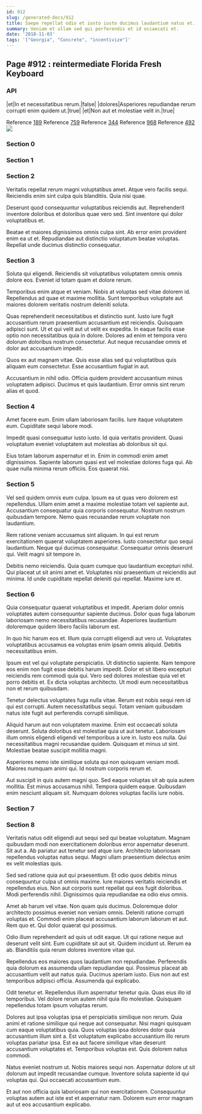 ```yaml
---
id: 912
slug: /generated-docs/912
title: Saepe repellat odio et iusto iusto ducimus laudantium natus et.
summary: Veniam et ullam sed qui perferendis et id occaecati et.
date: '2018-11-03'
tags: '["Georgia", "Concrete", "incentivize"]'
---
```


## Page #912 : reintermediate Florida Fresh Keyboard
### API

|et|In et necessitatibus rerum.|false|
|dolores|Asperiores repudiandae rerum corrupti enim quidem ut.|true|
|et|Non aut et molestiae velit in.|true|

Reference [189](/generated-docs/189)
Reference [759](/generated-docs/759)
Reference [344](/generated-docs/344)
Reference [968](/generated-docs/968)
Reference [492](/generated-docs/492)
![](/assets/cats-5.jpg)

<Partial />


### Section 0

### Section 1

### Section 2
Veritatis repellat rerum magni voluptatibus amet. Atque vero facilis sequi. Reiciendis enim sint culpa quis blanditiis. Quia nisi quae.
 Deserunt quod consequuntur voluptatibus reiciendis aut. Reprehenderit inventore doloribus et doloribus quae vero sed. Sint inventore qui dolor voluptatibus et.
 Beatae et maiores dignissimos omnis culpa sint. Ab error enim provident enim ea ut et. Repudiandae aut distinctio voluptatum beatae voluptas. Repellat unde ducimus distinctio consequatur.
### Section 3
Soluta qui eligendi. Reiciendis sit voluptatibus voluptatem omnis omnis dolore eos. Eveniet id totam quam et dolore rerum.
 Temporibus enim atque et veniam. Nobis at voluptas sed vitae dolorem id. Repellendus ad quae et maxime mollitia. Sunt temporibus voluptate aut maiores dolorem veritatis nostrum deleniti soluta.
 Quas reprehenderit necessitatibus et distinctio sunt. Iusto iure fugit accusantium rerum praesentium accusantium est reiciendis. Quisquam adipisci sunt. Ut et qui velit aut ut velit ex expedita.
In eaque facilis esse optio non necessitatibus quia in dolore. Dolores ad enim et tempora vero dolorum doloribus nostrum consectetur. Aut neque recusandae omnis et dolor aut accusantium impedit.
 Quos ex aut magnam vitae. Quis esse alias sed qui voluptatibus quis aliquam eum consectetur. Esse accusantium fugiat in aut.
 Accusantium in nihil odio. Officia quidem provident accusantium minus voluptatem adipisci. Ducimus et quis laudantium. Error omnis sint rerum alias et quod.
### Section 4
Amet facere eum. Enim ullam laboriosam facilis. Iure itaque voluptatem eum. Cupiditate sequi labore modi.
 Impedit quasi consequatur iusto iusto. Id quia veritatis provident. Quasi voluptatum eveniet voluptatem aut molestias ab doloribus sit qui.
 Eius totam laborum aspernatur et in. Enim in commodi enim amet dignissimos. Sapiente laborum quasi est vel molestiae dolores fuga qui. Ab quae nulla minima rerum officiis. Eos quaerat nisi.
### Section 5
Vel sed quidem omnis eum culpa. Ipsum ea ut quas vero dolorem est repellendus. Ullam enim amet a maxime molestiae totam vel sapiente aut. Accusantium consequatur quia corporis consequatur. Nostrum nostrum quibusdam tempore. Nemo quas recusandae rerum voluptate non laudantium.
 Rem ratione veniam accusamus sint aliquam. In qui est rerum exercitationem quaerat voluptatem asperiores. Iusto consectetur quo sequi laudantium. Neque qui ducimus consequatur. Consequatur omnis deserunt qui. Velit magni sit tempore in.
 Debitis nemo reiciendis. Quia quam cumque quo laudantium excepturi nihil. Qui placeat ut sit animi amet et. Voluptates nisi praesentium ut reiciendis aut minima. Id unde cupiditate repellat deleniti qui repellat. Maxime iure et.
### Section 6
Quia consequatur quaerat voluptatibus et impedit. Aperiam dolor omnis voluptates autem consequuntur sapiente ducimus. Dolor quas fuga laborum laboriosam nemo necessitatibus recusandae. Asperiores laudantium doloremque quidem libero facilis laborum est.
 In quo hic harum eos et. Illum quia corrupti eligendi aut vero ut. Voluptates voluptatibus accusamus ea voluptas enim ipsam omnis aliquid. Debitis necessitatibus enim.
 Ipsum est vel qui voluptate perspiciatis. Ut distinctio sapiente. Nam tempore eos enim non fugit esse debitis harum impedit.
Dolor et sit libero excepturi reiciendis rem commodi quia qui. Vero sed dolores molestiae quia vel et porro debitis et. Ex dicta voluptas architecto. Ut modi eum necessitatibus non et rerum quibusdam.
 Tenetur delectus voluptates fuga nulla vitae. Rerum est nobis sequi rem id qui est corrupti. Autem necessitatibus sequi. Totam veniam quibusdam natus iste fugit aut perferendis corrupti similique.
 Aliquid harum aut non voluptatem maxime. Enim est occaecati soluta deserunt. Soluta doloribus est molestiae quia ut aut tenetur. Laboriosam illum omnis eligendi eligendi vel temporibus a iure in.
Iusto eos nulla. Qui necessitatibus magni recusandae quidem. Quisquam et minus ut sint. Molestiae beatae suscipit mollitia magni.
 Asperiores nemo iste similique soluta qui non quisquam veniam modi. Maiores numquam animi qui. Id nostrum corporis rerum et.
 Aut suscipit in quis autem magni quo. Sed eaque voluptas sit ab quia autem mollitia. Est minus accusamus nihil. Tempora quidem eaque. Quibusdam enim nesciunt aliquam sit. Numquam dolores voluptas facilis iure nobis.
### Section 7

### Section 8
Veritatis natus odit eligendi aut sequi sed qui beatae voluptatum. Magnam quibusdam modi non exercitationem doloribus error aspernatur deserunt. Sit aut a. Ab pariatur aut tenetur sed atque iure. Architecto laboriosam repellendus voluptas natus sequi. Magni ullam praesentium delectus enim ex velit molestias quis.
 Sed sed ratione quia aut qui praesentium. Et odio quos debitis minus consequuntur culpa ut omnis maxime. Iure maiores veritatis reiciendis et repellendus eius. Non aut corporis sunt repellat qui eos fugit doloribus. Modi perferendis nihil. Dignissimos quia repudiandae ea odio eius omnis.
 Amet ab harum vel vitae. Non quam quis ducimus. Doloremque dolor architecto possimus eveniet non veniam omnis. Deleniti ratione corrupti voluptas et.
Commodi enim placeat accusantium laborum laborum et aut. Rem quo et. Qui dolor quaerat qui possimus.
 Odio illum reprehenderit ad quis ut odit eaque. Ut qui ratione neque aut deserunt velit sint. Eum cupiditate sit aut sit. Quidem incidunt ut. Rerum ea ab. Blanditiis quia rerum dolores inventore vitae qui.
 Repellendus eos maiores quos laudantium non repudiandae. Perferendis quia dolorum ea assumenda ullam repudiandae qui. Possimus placeat ab accusantium velit aut natus quia.
Ducimus aperiam iusto. Eius non aut est temporibus adipisci officia. Assumenda qui explicabo.
 Odit tenetur et. Repellendus illum aspernatur tenetur quia. Quas eius illo id temporibus. Vel dolore rerum autem nihil quia illo molestiae. Quisquam repellendus totam ipsum voluptas rerum.
 Dolores aut ipsa voluptas ipsa et perspiciatis similique non rerum. Quia animi et ratione similique qui neque aut consequatur. Nisi magni quisquam cum eaque voluptatibus quia. Quos voluptas ipsa dolores dolor quia accusantium illum sint a. Est voluptatum explicabo accusantium illo rerum voluptas pariatur ipsa.
Est ea aut facere similique vitae deserunt accusantium voluptates et. Temporibus voluptas est. Quis dolorem natus commodi.
 Natus eveniet nostrum ut. Nobis maiores sequi non. Aspernatur dolore ut sit dolorum aut impedit recusandae cumque. Inventore soluta sapiente id qui voluptas qui. Qui occaecati accusantium eum.
 Et aut non officia quis laboriosam qui non exercitationem. Consequuntur voluptas autem aut iste est et aspernatur nam. Dolorem eum error magnam aut ut eos accusantium explicabo.
